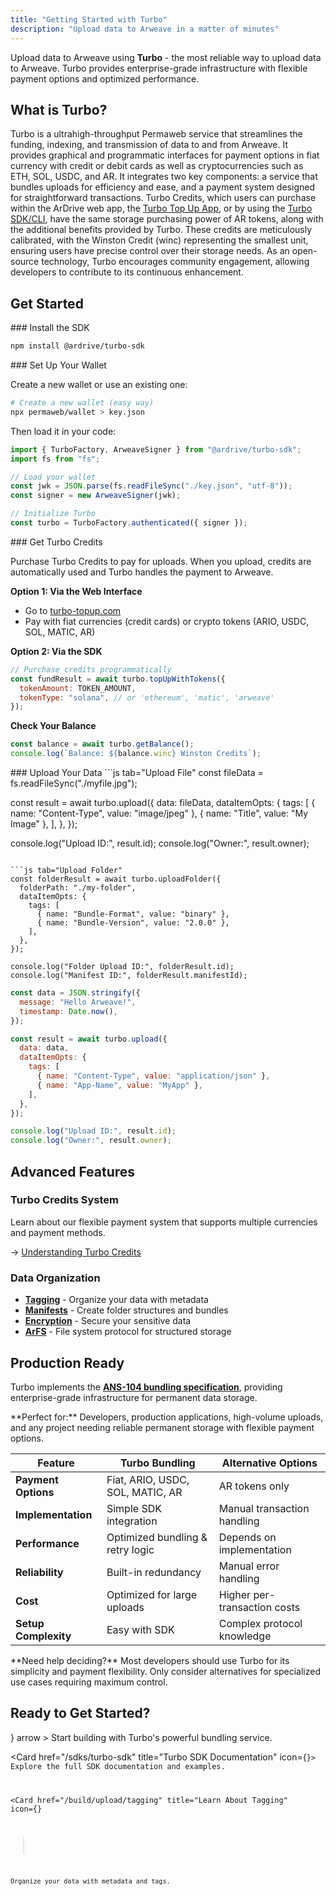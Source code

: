 ```yaml
---
title: "Getting Started with Turbo"
description: "Upload data to Arweave in a matter of minutes"
---
```


Upload data to Arweave using **Turbo** - the most reliable way to upload data to Arweave. Turbo provides enterprise-grade infrastructure with flexible payment options and optimized performance.

## What is Turbo?

Turbo is a ultrahigh-throughput Permaweb service that streamlines the funding, indexing, and transmission of data to and from Arweave. It provides graphical and programmatic interfaces for payment options in fiat currency with credit or debit cards as well as cryptocurrencies such as ETH, SOL, USDC, and AR. It integrates two key components: a service that bundles uploads for efficiency and ease, and a payment system designed for straightforward transactions. Turbo Credits, which users can purchase within the ArDrive web app, the [Turbo Top Up App](https://turbo-topup.com/), or by using the [Turbo SDK/CLI](/sdks/turbo-sdk), have the same storage purchasing power of AR tokens, along with the additional benefits provided by Turbo. These credits are meticulously calibrated, with the Winston Credit (winc) representing the smallest unit, ensuring users have precise control over their storage needs. As an open-source technology, Turbo encourages community engagement, allowing developers to contribute to its continuous enhancement.

## Get Started

<Steps>
<Step>
### Install the SDK

```bash
npm install @ardrive/turbo-sdk
```

</Step>

<Step>
### Set Up Your Wallet

Create a new wallet or use an existing one:

```bash
# Create a new wallet (easy way)
npx permaweb/wallet > key.json
```

Then load it in your code:

```js
import { TurboFactory, ArweaveSigner } from "@ardrive/turbo-sdk";
import fs from "fs";

// Load your wallet
const jwk = JSON.parse(fs.readFileSync("./key.json", "utf-8"));
const signer = new ArweaveSigner(jwk);

// Initialize Turbo
const turbo = TurboFactory.authenticated({ signer });
```

</Step>

<Step>
### Get Turbo Credits

Purchase Turbo Credits to pay for uploads. When you upload, credits are automatically used and Turbo handles the payment to Arweave.

**Option 1: Via the Web Interface**

- Go to [turbo-topup.com](https://turbo-topup.com)
- Pay with fiat currencies (credit cards) or crypto tokens (ARIO, USDC, SOL, MATIC, AR)

**Option 2: Via the SDK**

```js
// Purchase credits programmatically
const fundResult = await turbo.topUpWithTokens({
  tokenAmount: TOKEN_AMOUNT,
  tokenType: "solana", // or 'ethereum', 'matic', 'arweave'
});
```

**Check Your Balance**

```js
const balance = await turbo.getBalance();
console.log(`Balance: ${balance.winc} Winston Credits`);
```

</Step>

<Step>
### Upload Your Data

<CodeGroup>
```js tab="Upload File"
const fileData = fs.readFileSync("./myfile.jpg");

const result = await turbo.upload({
  data: fileData,
  dataItemOpts: {
    tags: [
      { name: "Content-Type", value: "image/jpeg" },
      { name: "Title", value: "My Image" },
    ],
  },
});

console.log("Upload ID:", result.id);
console.log("Owner:", result.owner);

````

```js tab="Upload Folder"
const folderResult = await turbo.uploadFolder({
  folderPath: "./my-folder",
  dataItemOpts: {
    tags: [
      { name: "Bundle-Format", value: "binary" },
      { name: "Bundle-Version", value: "2.0.0" },
    ],
  },
});

console.log("Folder Upload ID:", folderResult.id);
console.log("Manifest ID:", folderResult.manifestId);
````

```js tab="Upload Raw Data"
const data = JSON.stringify({
  message: "Hello Arweave!",
  timestamp: Date.now(),
});

const result = await turbo.upload({
  data: data,
  dataItemOpts: {
    tags: [
      { name: "Content-Type", value: "application/json" },
      { name: "App-Name", value: "MyApp" },
    ],
  },
});

console.log("Upload ID:", result.id);
console.log("Owner:", result.owner);
```

</CodeGroup>
</Step>
</Steps>

## Advanced Features

### Turbo Credits System

Learn about our flexible payment system that supports multiple currencies and payment methods.

→ [Understanding Turbo Credits](/build/upload/turbo-credits)

### Data Organization

- [**Tagging**](/build/upload/tagging) - Organize your data with metadata
- [**Manifests**](/build/upload/manifests) - Create folder structures and bundles
- [**Encryption**](/build/upload/encryption) - Secure your sensitive data
- [**ArFS**](/build/advanced/arfs) - File system protocol for structured storage

## Production Ready

Turbo implements the **[ANS-104 bundling specification](https://github.com/ArweaveTeam/arweave-standards/blob/master/ans/ANS-104.md)**, providing enterprise-grade infrastructure for permanent data storage.

<Callout type="note">
  **Perfect for:** Developers, production applications, high-volume uploads, and
  any project needing reliable permanent storage with flexible payment options.
</Callout>

| Feature              | Turbo Bundling                   | Alternative Options          |
| -------------------- | -------------------------------- | ---------------------------- |
| **Payment Options**  | Fiat, ARIO, USDC, SOL, MATIC, AR | AR tokens only               |
| **Implementation**   | Simple SDK integration           | Manual transaction handling  |
| **Performance**      | Optimized bundling & retry logic | Depends on implementation    |
| **Reliability**      | Built-in redundancy              | Manual error handling        |
| **Cost**             | Optimized for large uploads      | Higher per-transaction costs |
| **Setup Complexity** | Easy with SDK                    | Complex protocol knowledge   |

<Callout type="info">
  **Need help deciding?** Most developers should use Turbo for its simplicity
  and payment flexibility. Only consider alternatives for specialized use cases
  requiring maximum control.
</Callout>

## Ready to Get Started?

<Cards>
  <Card 
    href="https://turbo.ardrive.net" 
    title="Launch Turbo"
    icon={<Zap />}
    arrow
  >
    Start building with Turbo's powerful bundling service.
  </Card>

<Card href="/sdks/turbo-sdk" title="Turbo SDK Documentation" icon={<Code />}>
  Explore the full SDK documentation and examples.
</Card>

  <Card 
    href="/build/upload/tagging" 
    title="Learn About Tagging"
    icon={<Tag />}
  >
    Organize your data with metadata and tags.
  </Card>
</Cards>
